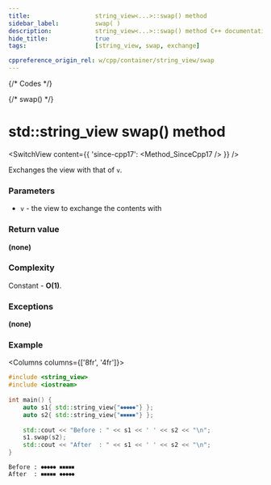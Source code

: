 ```yaml
---
title:					string_view<...>::swap() method
sidebar_label:			swap( )
description:			string_view<...>::swap() method C++ documentation
hide_title:				true
tags:					[string_view, swap, exchange]

cppreference_origin_rel: w/cpp/container/string_view/swap
---
```



{/* Codes */}

{/* swap() */}

# std::string_view swap() method

<SwitchView content={{
	'since-cpp17': <Method_SinceCpp17 />
}} />

Exchanges the view with that of `v`.

### Parameters

 - `v` - the view to exchange the contents with

### Return value

**(none)**

### Complexity

Constant - **O(1)**.

### Exceptions

**(none)**

### Example

<Columns columns={['8fr', '4fr']}>
<div>

```cpp title='Main.cpp' showLineNumbers
#include <string_view>
#include <iostream>
 
int main() {
    auto s1{ std::string_view{"⏺⏺⏺⏺⏺"} };
    auto s2{ std::string_view{"⏹⏹⏹⏹⏹"} };
 
    std::cout << "Before : " << s1 << ' ' << s2 << "\n";
    s1.swap(s2);
    std::cout << "After  : " << s1 << ' ' << s2 << "\n";
}
```

</div>
<div>

```plaintext title="Output"
Before : ⏺⏺⏺⏺⏺ ⏹⏹⏹⏹⏹
After  : ⏹⏹⏹⏹⏹ ⏺⏺⏺⏺⏺
```

</div>
</Columns>
